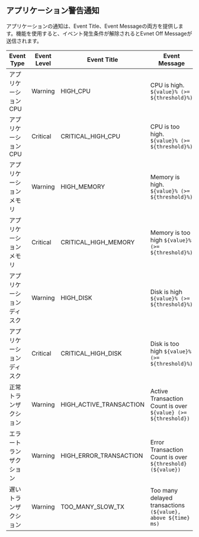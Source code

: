 ## アプリケーション警告通知

アプリケーションの通知は、Event Title、Event Messageの両方を提供します。<Cmdname sid="CNT08320" className="uitext" />機能を使用すると、イベント発生条件が解除されるとEvnet Off Messageが送信されます。

| Event Type   | Event Level | Event Title             | Event Message                                                 | Event Off Message                                                  |
| ------------ | ----------- | ----------------------- | ------------------------------------------------------------- | ------------------------------------------------------------------ |
| アプリケーションCPU  | Warning     | HIGH_CPU                | CPU is high. `${value}% (>= ${threshold}%)`                   | RECOVERED: CPU is high. less than `${threshold}%`                  |
| アプリケーションCPU  | Critical    | CRITICAL_HIGH_CPU       | CPU is too high. `${value}% (>= ${threshold}%)`               | RECOVERED: CPU is too high. less than `${threshold}%`              |
| アプリケーションメモリ  | Warning     | HIGH_MEMORY             | Memory is high. `${value}% (>= ${threshold}%)`                | RECOVERED: Memory is high. less than `${threshold}%`               |
| アプリケーションメモリ  | Critical    | CRITICAL_HIGH_MEMORY    | Memory is too high `${value}% (>= ${threshold}%)`             | RECOVERED: Memory is too high. less than `${threshold}%`           |
| アプリケーションディスク | Warning     | HIGH_DISK               | Disk is high `${value}% (>= ${threshold}%)`                   | RECOVERED: Disk id high. less than `${threshold}%`                 |
| アプリケーションディスク | Critical    | CRITICAL_HIGH_DISK      | Disk is too high `${value}% (>= ${threshold}%)`               | RECOVERED: Disk is too highf. less than `${threshold}%`            |
| 正常トランザクション   | Warning     | HIGH_ACTIVE_TRANSACTION | Active Transaction Count is over `${value} (>= ${threshold})` | RECOVERED: Active Transaction Count is less than `${threshold}`    |
| エラートランザクション  | Warning     | HIGH_ERROR_TRANSACTION  | Error Transaction Count is over `${threshold} (${value})`     | RECOVERED: Error Transaction Count is less than `${threshold}`     |
| 遅いトランザクション   | Warning     | TOO_MANY_SLOW_TX        | Too many delayed transactions `(${value}, above ${time} ms)`  | RECOVERED: Too many delayed transactions. less than `${threshold}` |
